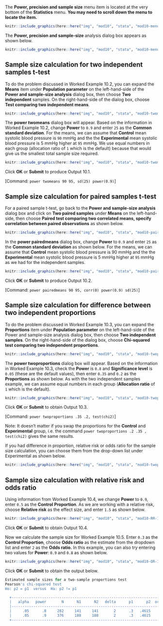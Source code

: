 The **Power, precision and sample size** menu item is located at the very bottom of the **Statistics** menu. **You may need to scroll down the menu to locate the item.**

```r
knitr::include_graphics(here::here("img", "mod10", "stata", "mod10-menu-1.png"))
```

The **Power, precision and sample-size** analysis dialog box appears as shown below.

```r
knitr::include_graphics(here::here("img", "mod10", "stata", "mod10-menu-3.png"))
```

## Sample size calculation for two independent samples t-test
To do the problem discussed in Worked Example 10.2, you can expand the **Means** item under **Population parameter** on the left-hand-side of the **Power and sample-size analysis** dialog box, then choose **Two independent** samples. On the right-hand-side of the dialog box, choose **Test comparing two independent means**.

```r
knitr::include_graphics(here::here("img", "mod10", "stata", "mod10-twomeans-1.png"))
```

The **power twomeans** dialog box will appear. Based on the information in Worked Example 10.2, change **Power** to `0.9` and enter `25` as the **Common standard deviation**. For the means, we can assume that **Control** mean systolic blood pressure is `90` mmHg and the the **Experimental** mean systolic blood pressure is 5 mmHg higher at `95` mmHg. We use equal numbers in each group (allocation ratio of `1` which is the default) because that would give us the smallest total sample size required.

```r
knitr::include_graphics(here::here("img", "mod10", "stata", "mod10-twomeans-2.png"))
```

Click **OK** or **Submit** to produce Output 10.1. 

[Command: `power twomeans 90 95, sd(25) power(0.9)`]

## Sample size calculation for paired samples t-test
For a paired sample t-test, go back to the **Power and sample-size analysis** dialog box and click on **Two paired samples** under **Means** on the left-hand-side, then choose **Paired test comparing two correlated means, specify correlation between paired observations** as shown below.
 
```r
knitr::include_graphics(here::here("img", "mod10", "stata", "mod10-pairedmeans-1.png"))
```

In the **power pairedmeans** dialog box, change **Power** to `0.9` and enter `25` as the **Common standard deviation** as shown below. For the means, we can assume that **Control**  mean systolic blood pressure is 90 mmHg and the the **Experimental** mean systolic blood pressure is 5 mmHg higher at `95` mmHg as we had for the independent samples.

```r
knitr::include_graphics(here::here("img", "mod10", "stata", "mod10-pairedmeans-2.png"))
```
 
Click **OK** or **Submit** to produce Output 10.2. 

[Command: `power pairedmeans 90 95, corr(0) power(0.9) sd(25)`]

## Sample size calculation for difference between two independent proportions

To do the problem discussed in Worked Example 10.3, you can expand the **Proportions** item under **Population parameter** on the left-hand-side of the Power and sample-size analysis dialog box, then choose **Two independent samples**. On the right-hand-side of the dialog box, choose **Chi-squared test comparing two independent proportions**.
 
```r
knitr::include_graphics(here::here("img", "mod10", "stata", "mod10-twoprop-1.png"))
```
 
The **power twoproportions** dialog box will appear. Based on the information in Worked Example 10.3, check the **Power** is `0.8` and **Significance level** is `0.05` (these are the default values), then enter `0.35` and `0.2` as the **Proportions** as shown below. As with the two independent samples example, we can assume equal numbers in each group (**Allocation ratio** of `1` which is the default).

```r
knitr::include_graphics(here::here("img", "mod10", "stata", "mod10-twoprop-2.png"))
```

Click **OK** or **Submit** to obtain Output 10.3.

[Command: `power twoproportions .35 .2, test(chi2)`]

Note: It doesn’t matter if you swap the proportions for the **Control** and **Experimental** group, i.e. the command `power twoproportions .2 .35 , test(chi2)` gives the same results.

If you had difference in proportion, relative risk or odds ratio for the sample size calculation, you can choose them from the drop-down list under Experimental as shown below.

```r
knitr::include_graphics(here::here("img", "mod10", "stata", "mod10-twoprop-3.png"))
```
 
## Sample size calculation with relative risk and odds ratio

Using information from Worked Example 10.4, we change **Power** to `0.9`, enter `0.5` as the **Control Proportion**. As we are working with a relative risk, choose **Relative risk** as the effect size, and enter `1.5` as shown below.

```r
knitr::include_graphics(here::here("img", "mod10", "stata", "mod10-RR-1.png"))
```

Click **OK** or **Submit** to obtain Output 10.4.

Now we calculate the sample size for Worked Example 10.5. Enter `0.3` as the **Control Proportion**, choose **Odds ratio** as the estimate from the dropdown list and enter `2` as the **Odds ratio.** In this example, you can also try entering two values for **Power**: `0.9` and `0.8` as shown below.

```r
knitr::include_graphics(here::here("img", "mod10", "stata", "mod10-OR-1.png"))
```

Click **OK** or **Submit** to obtain the output below. 

```r
Estimated sample sizes for a two-sample proportions test
Pearson's chi-squared test 
Ho: p2 = p1  versus  Ha: p2 != p1

  +-------------------------------------------------------------------------+
  |   alpha   power       N      N1      N2   delta      p1      p2  oratio |
  |-------------------------------------------------------------------------|
  |     .05      .8     282     141     141       2      .3   .4615       2 |
  |     .05      .9     376     188     188       2      .3   .4615       2 |
  +-------------------------------------------------------------------------+
```
